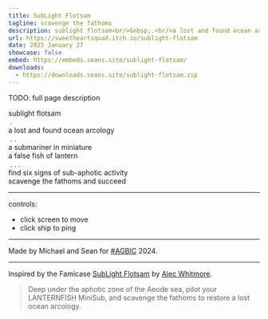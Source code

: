 ```yaml
---
title: SubLight Flotsam
tagline: scavenge the fathoms
description: sublight flotsam<br/>&nbsp;.<br/>a lost and found ocean arcology<br/>&nbsp;.&nbsp;.<br/>a submariner in miniature a false fish of lantern<br/>&nbsp;.&nbsp;.&nbsp;.<br/>find six signs of sub-aphotic activity scavenge the fathoms and succeed
url: https://sweetheartsquad.itch.io/sublight-flotsam
date: 2025 January 27
showcase: false
embed: https://embeds.seans.site/sublight-flotsam/
downloads:
  - https://downloads.seans.site/sublight-flotsam.zip
---
```


TODO: full page description


<p style="">sublight flotsam<br style="">
&nbsp;.<br style="">
a lost and found ocean arcology<br style="">
&nbsp;.&nbsp;.<br style="">
a submariner in miniature<br style="">
a false fish of lantern<br style="">
&nbsp;.&nbsp;.&nbsp;.<br style="">
find six signs of sub-aphotic activity<br style="">
scavenge the fathoms and succeed</p>

---

<p style="">controls:</p>
<ul style=""><li style="">click screen to move</li><li style="">click ship to ping</li></ul>

---

<p style="">Made by Michael and Sean for <a href="https://itch.io/jam/a-game-by-its-cover-2024" style="">#AGBIC</a> 2024.</p>

---

<p style="">Inspired by the Famicase <a href="https://famicase.com/24/softs/011.html" rel="nofollow noopener" referrerpolicy="origin" style="">SubLight Flotsam</a> by <a href="https://dribbble.com/whitmorea" rel="nofollow noopener" referrerpolicy="origin" style="">Alec Whitmore</a>.</p>
<blockquote style="">Deep under the aphotic zone of the Aeode sea, pilot your LANTERNFISH MiniSub, and scavenge the fathoms to restore a lost ocean arcology.</blockquote>

